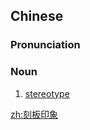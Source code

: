 ==Chinese==
{{zh-forms|type=22}}

===Pronunciation===
{{zh-pron
|m=kèbǎn yìnxiàng
|c=hak1 baan2 jan3 zoeng6
|cat=n
}}

===Noun===
{{zh-noun}}

# {{lb|zh|Taiwan}} [[stereotype]]

[[zh:刻板印象]]